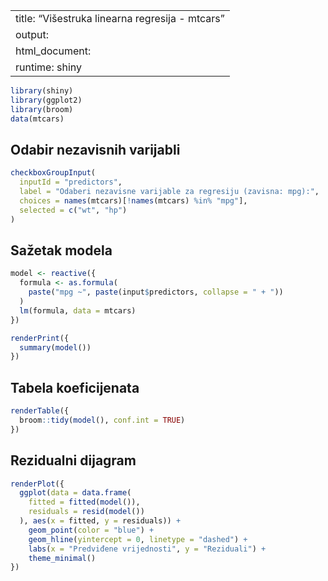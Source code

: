 
---
title: "Višestruka linearna regresija - mtcars"
output: 
    html_document:
    runtime: shiny
---

```{r setup, include=FALSE}
library(shiny)
library(ggplot2)
library(broom)
data(mtcars)
```

## Odabir nezavisnih varijabli

```{r predictorsInput, echo=FALSE}
checkboxGroupInput(
  inputId = "predictors",
  label = "Odaberi nezavisne varijable za regresiju (zavisna: mpg):",
  choices = names(mtcars)[!names(mtcars) %in% "mpg"],
  selected = c("wt", "hp")
)
```

## Sažetak modela

```{r modelSummary, echo=FALSE}
model <- reactive({
  formula <- as.formula(
    paste("mpg ~", paste(input$predictors, collapse = " + "))
  )
  lm(formula, data = mtcars)
})

renderPrint({
  summary(model())
})
```

## Tabela koeficijenata

```{r coefTable, echo=FALSE}
renderTable({
  broom::tidy(model(), conf.int = TRUE)
})
```

## Rezidualni dijagram

```{r residualPlot, echo=FALSE}
renderPlot({
  ggplot(data = data.frame(
    fitted = fitted(model()),
    residuals = resid(model())
  ), aes(x = fitted, y = residuals)) +
    geom_point(color = "blue") +
    geom_hline(yintercept = 0, linetype = "dashed") +
    labs(x = "Predviđene vrijednosti", y = "Reziduali") +
    theme_minimal()
})
```
